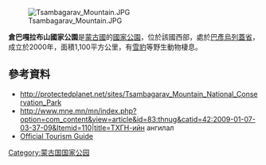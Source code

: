 {{No footnotes|time=2021-04-09T03:08:52+00:00}}
[[Image:Tsambagarav_Mountain.JPG|right]]

{{coord|48.671|N|90.96|E|display=title}}

'''倉巴嘎拉布山國家公園'''是[[蒙古國|蒙古國]]的[[國家公園|國家公園]]，位於該國西部，處於[[巴彥烏列蓋省|巴彥烏列蓋省]]，成立於2000年，面積1,100平方公里，有[[雪豹|雪豹]]等野生動物棲息。

==參考資料==
* http://protectedplanet.net/sites/Tsambagarav_Mountain_National_Conservation_Park {{Wayback|url=http://protectedplanet.net/sites/Tsambagarav_Mountain_National_Conservation_Park |date=20120614061446 }}
* http://www.mne.mn/mn/index.php?option=com_content&view=article&id=83:thnug&catid=42:2009-01-07-03-37-09&Itemid=110|title=ТХГН-ийн ангилал
*[http://discover-bayanolgii.com/tsambagarav-uul-national-park/ Official Tourism Guide] {{Wayback|url=http://discover-bayanolgii.com/tsambagarav-uul-national-park/ |date=20170402055504 }}

{{Mongolia-geo-stub}}
[[Category:蒙古国国家公园|Category:蒙古国国家公园]]